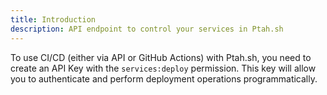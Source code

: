 ```yaml
---
title: Introduction
description: API endpoint to control your services in Ptah.sh
---
```


To use CI/CD (either via API or GitHub Actions) with Ptah.sh, you need to create an API Key with the `services:deploy` permission. This key will allow you to authenticate and perform deployment operations programmatically.
